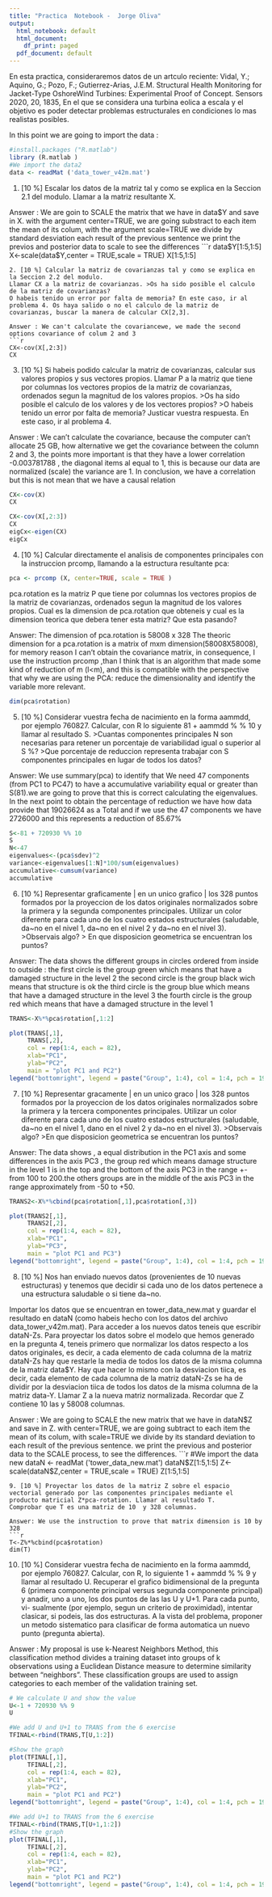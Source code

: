 ```yaml
---
title: "Practica  Notebook -  Jorge Oliva"
output:
  html_notebook: default
  html_document:
    df_print: paged
  pdf_document: default
---
```

En esta practica, consideraremos datos de un artculo reciente:
Vidal, Y.; Aquino, G.; Pozo, F.; Gutierrez-Arias, J.E.M. Structural Health Monitoring
for Jacket-Type OshoreWind Turbines: Experimental Proof of Concept. Sensors 2020,
20, 1835,
En el  que se considera una turbina eolica a escala y el objetivo es poder detectar problemas  estructurales en condiciones lo mas realistas posibles. 

In this point we are going to import the data :

```r
#install.packages ("R.matlab")
library (R.matlab )
#We import the data2
data <- readMat ('data_tower_v42m.mat')

```
1. [10 %] Escalar los datos de la matriz  tal y como se explica en la Seccion 2.1 del modulo. Llamar a la matriz resultante X.

Answer :  We are goin to SCALE the matrix that we have in data$Y and save in X. with the argument center=TRUE, we are going substract to each item the mean of its colum, with the argument scale=TRUE we  divide by standard desviation  each result of the previous sentence we print the previos and posterior data to scale to see the differences
```r
data$Y[1:5,1:5]
X<-scale(data$Y,center  = TRUE,scale = TRUE)
X[1:5,1:5]

```
2. [10 %] Calcular la matriz de covarianzas tal y como se explica en la Seccion 2.2 del modulo.
Llamar CX a la matriz de covarianzas. >Os ha sido posible el calculo de la matriz de covarianzas?
O habeis tenido un error por falta de memoria? En este caso, ir al problema 4. Os haya salido o no el calculo de la matriz de covarianzas, buscar la manera de calcular CX[2,3].

Answer : We can't calculate the covariancewe, we made the second options covariance of colum 2 and 3 
```r
CX<-cov(X[,2:3])
CX
```
3. [10 %] Si habeis podido calcular la matriz de covarianzas, calcular sus valores propios y sus
vectores propios. Llamar P a la matriz que tiene por columnas los vectores propios de la
matriz de covarianzas, ordenados segun la magnitud de los valores propios. >Os ha sido
posible el calculo de los valores y de los vectores propios? >O habeis tenido un error por falta
de memoria? Justicar vuestra respuesta. En este caso, ir al problema 4.

Answer : We can't calculate the covariance, because the  computer can't allocate 25 GB, how alternative we get the covariance between the column 2 and 3,  the points more important is that they have a lower correlation  -0.003781788 , the diagonal items al equal to 1,  this is because our data are normalized (scale) the variance are 1. In conclusion, we have a correlation but this is not mean that we have a causal relation

```r
CX<-cov(X)
CX
```

```r
CX<-cov(X[,2:3])
CX
eigCx<-eigen(CX)
eigCx

```
4. [10 %] Calcular directamente el analisis de componentes principales con la instruccion prcomp, llamando a la estructura resultante pca:
```r
pca <- prcomp (X, center=TRUE, scale = TRUE )
```
pca.rotation es la matriz P que tiene por columnas los vectores propios de la matriz de
covarianzas, ordenados segun la magnitud de los valores propios. Cual es la dimension de
pca.rotation que obteneis y cual es la dimension teorica que debera tener esta matriz?
Que esta pasando?

Answer: The dimension of pca.rotation is 58008 x 328 The theoric dimension for a pca.rotation is a matrix of  mxm dimension(58008X58008), for memory reason I can't obtain the covariance matrix, in consequence, I use the instruction prcomp ,than I think that is an algorithm that made some kind of reduction of m (l<m), and this is compatible with the perspective that why we are using the  PCA: reduce the dimensionality and identify the variable more relevant.
```r
dim(pca$rotation)
```
5. [10 %] Considerar vuestra fecha de nacimiento en la forma aammdd, por ejemplo 760827. Calcular,
con R lo siguiente 81 + aammdd % % 10 y llamar al resultado S. >Cuantas componentes
principales N son necesarias para retener un porcentaje de variabilidad igual o superior al
S %? >Que porcentaje de reduccion representa trabajar con S componentes principales en
lugar de todos los datos?

Answer: We use summary(pca) to identify that We need 47 components (from PC1 to PC47) to have a accumulative variability equal or greater than S(81).we are going to prove that this is correct calculating the eigenvalues. In the next point  to obtain the percentage of reduction we have how data provide that 19026624 as a Total and if we use the 47 components we have 2726000 and this represents a reduction of 85.67%

```r
S<-81 + 720930 %% 10
S
N<-47
eigenvalues<-(pca$sdev)^2
variance<-eigenvalues[1:N]*100/sum(eigenvalues)
accumulative<-cumsum(variance)
accumulative


```
6. [10 %] Representar graficamente | en un unico grafico | los 328 puntos formados por la
proyeccion de los datos originales normalizados sobre la primera y la segunda componentes
principales. Utilizar un color diferente para cada uno de los cuatro estados estructurales
(saludable, da~no en el nivel 1, da~no en el nivel 2 y da~no en el nivel 3). >Observais algo? >
En que disposicion geometrica se encuentran los puntos?

Answer: The data shows the different groups in circles ordered from inside to outside :
the first circle is the group  green  which means that have a damaged structure in the level 2
the second  circle is the group  black wich means that structure is ok
the third  circle is the group  blue   which means that have a damaged structure in the level 3
the fourth circle is the group  red   which means that have a damaged structure in the level 1
```r
TRANS<-X%*%pca$rotation[,1:2]

plot(TRANS[,1],
     TRANS[,2],
     col = rep(1:4, each = 82),
     xlab="PC1", 
     ylab="PC2", 
     main = "plot PC1 and PC2")
legend("bottomright", legend = paste("Group", 1:4), col = 1:4, pch = 19, bty = "n")


```

7. [10 %] Representar gracamente | en un unico graco | los 328 puntos formados por la
proyeccion de los datos originales normalizados sobre la primera y la tercera componentes
principales. Utilizar un color diferente para cada uno de los cuatro estados estructurales
(saludable, da~no en el nivel 1, dano en el nivel 2 y da~no en el nivel 3). >Observais algo? >En
que disposicion geometrica se encuentran los puntos?

Answer: The data shows , a equal distribution in the PC1 axis  and some differences in the axis PC3 , the group red which means damage structure in the level 1 is in the top and the bottom of the axis PC3 in the range +- from 100 to 200.the others  groups are in the middle of the axis PC3 in the range approximately from -50 to +50.

```r
TRANS2<-X%*%cbind(pca$rotation[,1],pca$rotation[,3])

plot(TRANS2[,1],
     TRANS2[,2],
     col = rep(1:4, each = 82),
     xlab="PC1", 
     ylab="PC3", 
     main = "plot PC1 and PC3")
legend("bottomright", legend = paste("Group", 1:4), col = 1:4, pch = 19, bty = "n")

```
8. [10 %] Nos han enviado nuevos datos (provenientes de 10 nuevas estructuras) y tenemos
que decidir si cada uno de los datos pertenece a una estructura saludable o si tiene da~no.

Importar los datos que se encuentran en tower_data_new.mat y guardar el resultado en
dataN (como habeis hecho con los datos del archivo data_tower_v42m.mat). Para acceder a
los nuevos datos teneis que escribir dataN-Zs. Para proyectar los datos sobre el modelo que
hemos generado en la pregunta 4, teneis primero que normalizar los datos respecto a los
datos originales, es decir, a cada elemento de cada columna de la matriz dataN-Zs hay
que restarle la media de todos los datos de la misma columna de la matriz data$Y. Hay que
hacer lo mismo con la desviacion tiica, es decir, cada elemento de cada columna de la matriz
dataN-Zs se ha de dividir por la desviacion tiica de todos los datos de la misma columna
de la matriz data-Y. Llamar Z a la nueva matriz normalizada. Recordar que Z contiene 10
las y 58008 columnas.

Answer :  We are going to SCALE the new matrix that we have in dataN$Z and save in Z. with center=TRUE, we are going  subtract to each item the mean of its colum, with scale=TRUE we divide by its standard deviation to each result of the previous sentence. we print the previous and posterior data to the SCALE process,  to see the differences.
```r
#We import the data new
dataN <- readMat ('tower_data_new.mat')
dataN$Z[1:5,1:5]
Z<-scale(dataN$Z,center  = TRUE,scale = TRUE)
Z[1:5,1:5]

```
9. [10 %] Proyectar los datos de la matriz Z sobre el espacio vectorial generado por las componentes principales mediante el producto matricial Z*pca-rotation. Llamar al resultado T.
Comprobar que T es una matriz de 10  y 328 columnas.

Answer: We use the instruction to prove that matrix dimension is 10 by 328
```r
T<-Z%*%cbind(pca$rotation)
dim(T)

```
10. [10 %] Considerar vuestra fecha de nacimiento en la forma aammdd, por ejemplo 760827.
Calcular, con R, lo siguiente 1 + aammdd % % 9 y llamar al resultado U. Recuperar el grafico
bidimensional de la pregunta 6 (primera componente principal versus segunda componente
principal) y anadir, uno a uno, los dos puntos de las las U y U+1. Para cada punto, vi-
sualmente (por ejemplo, segun un criterio de proximidad), intentar clasicar, si podeis, las
dos estructuras. A la vista del problema, proponer un metodo sistematico para clasificar de
forma automatica un nuevo punto (pregunta abierta).

Answer : My proposal is use k-Nearest Neighbors Method, this classification method divides a training dataset into groups of k observations using a Euclidean Distance measure to determine similarity between “neighbors”. These classification groups are used to assign categories to each member of the validation training set.
```r
# We calculate U and show the value
U<-1 + 720930 %% 9
U

#We add U and U+1 to TRANS from the 6 exercise
TFINAL<-rbind(TRANS,T[U,1:2])

#Show the graph
plot(TFINAL[,1],
     TFINAL[,2],
     col = rep(1:4, each = 82),
     xlab="PC1", 
     ylab="PC2", 
     main = "plot PC1 and PC2")
legend("bottomright", legend = paste("Group", 1:4), col = 1:4, pch = 19, bty = "n")

#We add U+1 to TRANS from the 6 exercise
TFINAL<-rbind(TRANS,T[U+1,1:2])
#Show the graph
plot(TFINAL[,1],
     TFINAL[,2],
     col = rep(1:4, each = 82),
     xlab="PC1", 
     ylab="PC2", 
     main = "plot PC1 and PC2")
legend("bottomright", legend = paste("Group", 1:4), col = 1:4, pch = 19, bty = "n")

```
